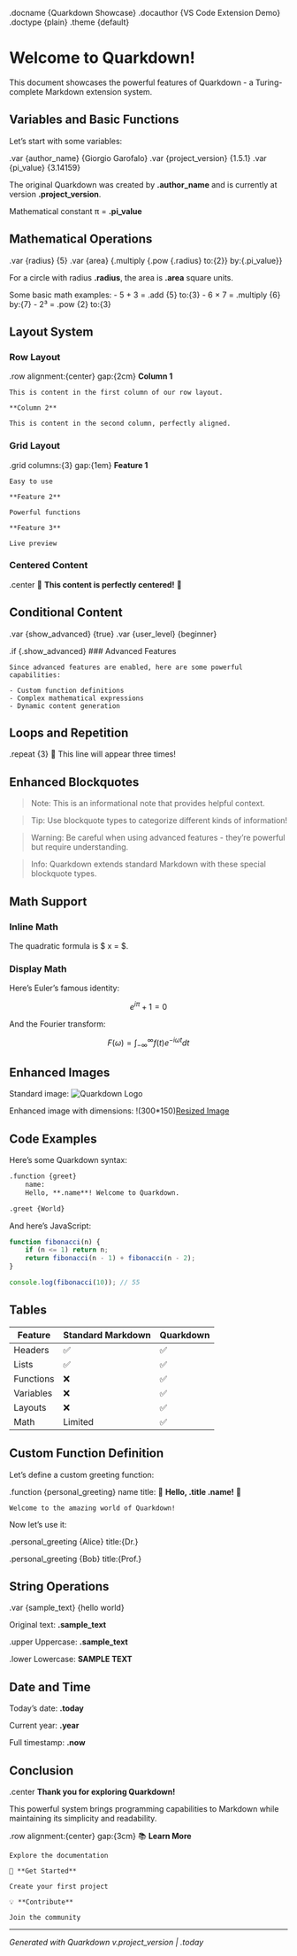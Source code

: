 .docname {Quarkdown Showcase}
.docauthor {VS Code Extension Demo}
.doctype {plain}
.theme {default}

# Welcome to Quarkdown!

This document showcases the powerful features of Quarkdown - a Turing-complete Markdown extension system.

## Variables and Basic Functions

Let's start with some variables:

.var {author_name} {Giorgio Garofalo}
.var {project_version} {1.5.1}
.var {pi_value} {3.14159}

The original Quarkdown was created by **.author_name** and is currently at version **.project_version**.

Mathematical constant π = **.pi_value**

## Mathematical Operations

.var {radius} {5}
.var {area} {.multiply {.pow {.radius} to:{2}} by:{.pi_value}}

For a circle with radius **.radius**, the area is **.area** square units.

Some basic math examples:
- 5 + 3 = .add {5} to:{3}
- 6 × 7 = .multiply {6} by:{7}
- 2³ = .pow {2} to:{3}

## Layout System

### Row Layout

.row alignment:{center} gap:{2cm}
    **Column 1**
    
    This is content in the first column of our row layout.
    
    **Column 2**
    
    This is content in the second column, perfectly aligned.

### Grid Layout

.grid columns:{3} gap:{1em}
    **Feature 1**
    
    Easy to use
    
    **Feature 2**
    
    Powerful functions
    
    **Feature 3**
    
    Live preview

### Centered Content

.center
🎉 **This content is perfectly centered!** 🎉

## Conditional Content

.var {show_advanced} {true}
.var {user_level} {beginner}

.if {.show_advanced}
    ### Advanced Features
    
    Since advanced features are enabled, here are some powerful capabilities:
    
    - Custom function definitions
    - Complex mathematical expressions
    - Dynamic content generation

## Loops and Repetition

.repeat {3}
    🔄 This line will appear three times!

## Enhanced Blockquotes

> Note: This is an informational note that provides helpful context.

> Tip: Use blockquote types to categorize different kinds of information!

> Warning: Be careful when using advanced features - they're powerful but require understanding.

> Info: Quarkdown extends standard Markdown with these special blockquote types.

## Math Support

### Inline Math

The quadratic formula is $ x = \frac{-b \pm \sqrt{b^2 - 4ac}}{2a} $.

### Display Math

Here's Euler's famous identity:

$$
e^{i\pi} + 1 = 0
$$

And the Fourier transform:

$$
F(\omega) = \int_{-\infty}^{\infty} f(t) e^{-i\omega t} dt
$$

## Enhanced Images

Standard image:
![Quarkdown Logo](https://via.placeholder.com/400x200/4CAF50/white?text=Quarkdown)

Enhanced image with dimensions:
!(300*150)[Resized Image](https://via.placeholder.com/600x300/2196F3/white?text=Enhanced)

## Code Examples

Here's some Quarkdown syntax:

```markdown
.function {greet}
    name:
    Hello, **.name**! Welcome to Quarkdown.

.greet {World}
```

And here's JavaScript:

```javascript
function fibonacci(n) {
    if (n <= 1) return n;
    return fibonacci(n - 1) + fibonacci(n - 2);
}

console.log(fibonacci(10)); // 55
```

## Tables

| Feature | Standard Markdown | Quarkdown |
|---------|------------------|-----------|
| Headers | ✅ | ✅ |
| Lists | ✅ | ✅ |
| Functions | ❌ | ✅ |
| Variables | ❌ | ✅ |
| Layouts | ❌ | ✅ |
| Math | Limited | ✅ |

## Custom Function Definition

Let's define a custom greeting function:

.function {personal_greeting}
    name title:
    🎊 **Hello, .title .name!** 🎊
    
    Welcome to the amazing world of Quarkdown!

Now let's use it:

.personal_greeting {Alice} title:{Dr.}

.personal_greeting {Bob} title:{Prof.}

## String Operations

.var {sample_text} {hello world}

Original text: **.sample_text**

.upper
    Uppercase: **.sample_text**

.lower
    Lowercase: **SAMPLE TEXT**

## Date and Time

Today's date: **.today**

Current year: **.year**

Full timestamp: **.now**

## Conclusion

.center
**Thank you for exploring Quarkdown!**

This powerful system brings programming capabilities to Markdown while maintaining its simplicity and readability.

.row alignment:{center} gap:{3cm}
    📚 **Learn More**
    
    Explore the documentation
    
    🚀 **Get Started**
    
    Create your first project
    
    💡 **Contribute**
    
    Join the community

---

*Generated with Quarkdown v.project_version | .today*